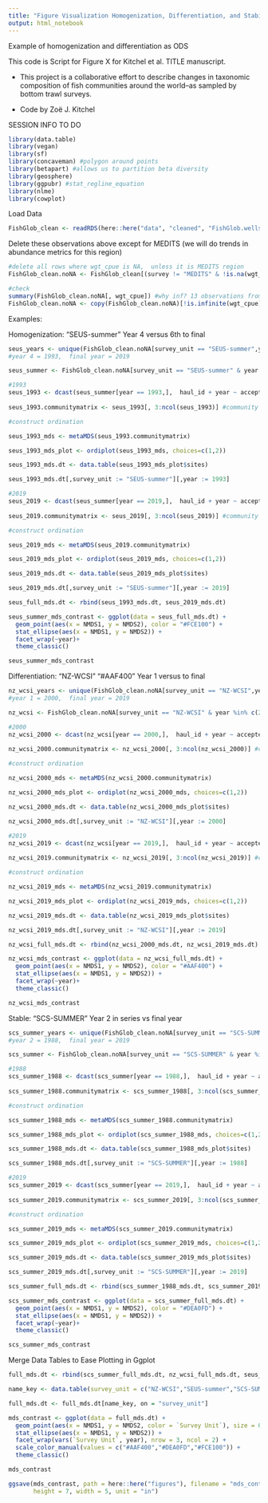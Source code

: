 ```yaml
---
title: "Figure Visualization Homogenization, Differentiation, and Stability"
output: html_notebook
---
```


Example of homogenization and differentiation as ODS

This code is Script for Figure X for Kitchel et al. TITLE manuscript.

- This project is a collaborative effort to describe changes in taxonomic composition  of fish communities around the world--as sampled by bottom trawl surveys.

- Code by Zoë J. Kitchel

SESSION INFO TO DO

```r
library(data.table)
library(vegan)
library(sf)
library(concaveman) #polygon around points
library(betapart) #allows us to partition beta diversity
library(geosphere)
library(ggpubr) #stat_regline_equation
library(nlme)
library(cowplot)

```

Load Data
```r
FishGlob_clean <- readRDS(here::here("data", "cleaned", "FishGlob.wellsampledyearscells_complete.final.rds"))

```

Delete these observations above except for MEDITS (we will do trends in abundance metrics for this region)
```r
#delete all rows where wgt_cpue is NA,  unless it is MEDITS region
FishGlob_clean.noNA <- FishGlob_clean[(survey != "MEDITS" & !is.na(wgt_cpue)) | survey == "MEDITS"]

#check
summary(FishGlob_clean.noNA[, wgt_cpue]) #why inf? 13 observations from GSL-N,  I will delete these
FishGlob_clean.noNA <- copy(FishGlob_clean.noNA)[!is.infinite(wgt_cpue), ]

```

Examples:

Homogenization: "SEUS-summer"
Year 4 versus 6th to final 
```r
seus_years <- unique(FishGlob_clean.noNA[survey_unit == "SEUS-summer",year])
#year 4 = 1993,  final year = 2019

seus_summer <- FishGlob_clean.noNA[survey_unit == "SEUS-summer" & year %in% c(1993,2019),]

#1993
seus_1993 <- dcast(seus_summer[year == 1993,],  haul_id + year ~ accepted_name,  value.var = "wgt_cpue",  fun.aggregate = sum) #longitude to wide data for community matrix,  column names are cell then species
              
seus_1993.communitymatrix <- seus_1993[, 3:ncol(seus_1993)] #community matrix

#construct ordination

seus_1993_mds <- metaMDS(seus_1993.communitymatrix)

seus_1993_mds_plot <- ordiplot(seus_1993_mds, choices=c(1,2))

seus_1993_mds.dt <- data.table(seus_1993_mds_plot$sites)

seus_1993_mds.dt[,survey_unit := "SEUS-summer"][,year := 1993]

#2019
seus_2019 <- dcast(seus_summer[year == 2019,],  haul_id + year ~ accepted_name,  value.var = "wgt_cpue",  fun.aggregate = sum) #longitude to wide data for community matrix,  column names are cell then species
              
seus_2019.communitymatrix <- seus_2019[, 3:ncol(seus_2019)] #community matrix

#construct ordination

seus_2019_mds <- metaMDS(seus_2019.communitymatrix)

seus_2019_mds_plot <- ordiplot(seus_2019_mds, choices=c(1,2))

seus_2019_mds.dt <- data.table(seus_2019_mds_plot$sites)

seus_2019_mds.dt[,survey_unit := "SEUS-summer"][,year := 2019]

seus_full_mds.dt <- rbind(seus_1993_mds.dt, seus_2019_mds.dt)

seus_summer_mds_contrast <- ggplot(data = seus_full_mds.dt) +
  geom_point(aes(x = NMDS1, y = NMDS2), color = "#FCE100") +
  stat_ellipse(aes(x = NMDS1, y = NMDS2)) +
  facet_wrap(~year)+
  theme_classic()

seus_summer_mds_contrast
```

Differentiation: "NZ-WCSI" "#AAF400"
Year 1 versus to final 
```r
nz_wcsi_years <- unique(FishGlob_clean.noNA[survey_unit == "NZ-WCSI",year])
#year 1 = 2000,  final year = 2019

nz_wcsi <- FishGlob_clean.noNA[survey_unit == "NZ-WCSI" & year %in% c(2000,2019),]

#2000
nz_wcsi_2000 <- dcast(nz_wcsi[year == 2000,],  haul_id + year ~ accepted_name,  value.var = "wgt_cpue",  fun.aggregate = sum) #longitude to wide data for community matrix,  column names are cell then species
              
nz_wcsi_2000.communitymatrix <- nz_wcsi_2000[, 3:ncol(nz_wcsi_2000)] #community matrix

#construct ordination

nz_wcsi_2000_mds <- metaMDS(nz_wcsi_2000.communitymatrix)

nz_wcsi_2000_mds_plot <- ordiplot(nz_wcsi_2000_mds, choices=c(1,2))

nz_wcsi_2000_mds.dt <- data.table(nz_wcsi_2000_mds_plot$sites)

nz_wcsi_2000_mds.dt[,survey_unit := "NZ-WCSI"][,year := 2000]

#2019
nz_wcsi_2019 <- dcast(nz_wcsi[year == 2019,],  haul_id + year ~ accepted_name,  value.var = "wgt_cpue",  fun.aggregate = sum) #longitude to wide data for community matrix,  column names are cell then species
              
nz_wcsi_2019.communitymatrix <- nz_wcsi_2019[, 3:ncol(nz_wcsi_2019)] #community matrix

#construct ordination

nz_wcsi_2019_mds <- metaMDS(nz_wcsi_2019.communitymatrix)

nz_wcsi_2019_mds_plot <- ordiplot(nz_wcsi_2019_mds, choices=c(1,2))

nz_wcsi_2019_mds.dt <- data.table(nz_wcsi_2019_mds_plot$sites)

nz_wcsi_2019_mds.dt[,survey_unit := "NZ-WCSI"][,year := 2019]

nz_wcsi_full_mds.dt <- rbind(nz_wcsi_2000_mds.dt, nz_wcsi_2019_mds.dt)

nz_wcsi_mds_contrast <- ggplot(data = nz_wcsi_full_mds.dt) +
  geom_point(aes(x = NMDS1, y = NMDS2), color = "#AAF400") +
  stat_ellipse(aes(x = NMDS1, y = NMDS2)) +
  facet_wrap(~year)+
  theme_classic()

nz_wcsi_mds_contrast
```

Stable: "SCS-SUMMER"
Year 2 in series vs final year 
```r
scs_summer_years <- unique(FishGlob_clean.noNA[survey_unit == "SCS-SUMMER",year])
#year 2 = 1988,  final year = 2019

scs_summer <- FishGlob_clean.noNA[survey_unit == "SCS-SUMMER" & year %in% c(1988,2019),]

#1988
scs_summer_1988 <- dcast(scs_summer[year == 1988,],  haul_id + year ~ accepted_name,  value.var = "wgt_cpue",  fun.aggregate = sum) #longitude to wide data for community matrix,  column names are cell then species
              
scs_summer_1988.communitymatrix <- scs_summer_1988[, 3:ncol(scs_summer_1988)] #community matrix

#construct ordination

scs_summer_1988_mds <- metaMDS(scs_summer_1988.communitymatrix)

scs_summer_1988_mds_plot <- ordiplot(scs_summer_1988_mds, choices=c(1,2))

scs_summer_1988_mds.dt <- data.table(scs_summer_1988_mds_plot$sites)

scs_summer_1988_mds.dt[,survey_unit := "SCS-SUMMER"][,year := 1988]

#2019
scs_summer_2019 <- dcast(scs_summer[year == 2019,],  haul_id + year ~ accepted_name,  value.var = "wgt_cpue",  fun.aggregate = sum) #longitude to wide data for community matrix,  column names are cell then species
              
scs_summer_2019.communitymatrix <- scs_summer_2019[, 3:ncol(scs_summer_2019)] #community matrix

#construct ordination

scs_summer_2019_mds <- metaMDS(scs_summer_2019.communitymatrix)

scs_summer_2019_mds_plot <- ordiplot(scs_summer_2019_mds, choices=c(1,2))

scs_summer_2019_mds.dt <- data.table(scs_summer_2019_mds_plot$sites)

scs_summer_2019_mds.dt[,survey_unit := "SCS-SUMMER"][,year := 2019]

scs_summer_full_mds.dt <- rbind(scs_summer_1988_mds.dt, scs_summer_2019_mds.dt)

scs_summer_mds_contrast <- ggplot(data = scs_summer_full_mds.dt) +
  geom_point(aes(x = NMDS1, y = NMDS2), color = "#DEA0FD") +
  stat_ellipse(aes(x = NMDS1, y = NMDS2)) +
  facet_wrap(~year)+
  theme_classic()

scs_summer_mds_contrast
```

Merge Data Tables to Ease Plotting in Ggplot
```r
full_mds.dt <- rbind(scs_summer_full_mds.dt, nz_wcsi_full_mds.dt, seus_full_mds.dt)

name_key <- data.table(survey_unit = c("NZ-WCSI","SEUS-summer","SCS-SUMMER"),`Survey Unit` = c("West Coast\nSouth Island, NZ","Southeast US","Scotian Shelf"))

full_mds.dt <- full_mds.dt[name_key, on = "survey_unit"]

mds_contrast <- ggplot(data = full_mds.dt) +
  geom_point(aes(x = NMDS1, y = NMDS2, color = `Survey Unit`), size = 0.5) +
  stat_ellipse(aes(x = NMDS1, y = NMDS2)) +
  facet_wrap(vars(`Survey Unit`, year), nrow = 3, ncol = 2) +
  scale_color_manual(values = c("#AAF400","#DEA0FD","#FCE100")) +
  theme_classic()

mds_contrast

ggsave(mds_contrast, path = here::here("figures"), filename = "mds_contrast_full.jpg",
       height = 7, width = 5, unit = "in")
```


